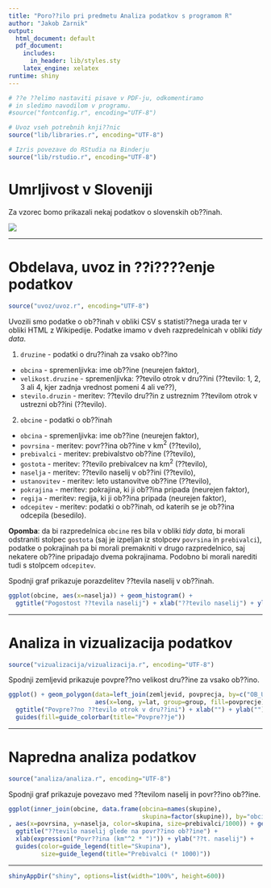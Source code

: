 ```yaml
---
title: "Poro??ilo pri predmetu Analiza podatkov s programom R"
author: "Jakob Zarnik"
output:
  html_document: default
  pdf_document:
    includes:
      in_header: lib/styles.sty
    latex_engine: xelatex
runtime: shiny
---
```


```r
# ??e ??elimo nastaviti pisave v PDF-ju, odkomentiramo
# in sledimo navodilom v programu.
#source("fontconfig.r", encoding="UTF-8")

# Uvoz vseh potrebnih knji??nic
source("lib/libraries.r", encoding="UTF-8")
```

```r
# Izris povezave do RStudia na Binderju
source("lib/rstudio.r", encoding="UTF-8")
```

# Umrljivost v Sloveniji

Za vzorec bomo prikazali nekaj podatkov o slovenskih ob??inah.

![](slike/grb.png)

***

# Obdelava, uvoz in ??i????enje podatkov

```r
source("uvoz/uvoz.r", encoding="UTF-8")
```

Uvozili smo podatke o ob??inah v obliki CSV s statisti??nega urada ter v obliki HTML
z Wikipedije. Podatke imamo v dveh razpredelnicah v obliki *tidy data*.

1. `druzine` - podatki o dru??inah za vsako ob??ino
  - `obcina` - spremenljivka: ime ob??ine (neurejen faktor),
  - `velikost.druzine` - spremenljivka: ??tevilo otrok v dru??ini (??tevilo: 1, 2, 3 ali 4, kjer zadnja vrednost pomeni 4 ali ve??),
  - `stevilo.druzin` - meritev: ??tevilo dru??in z ustreznim ??tevilom otrok v ustrezni ob??ini (??tevilo).

2. `obcine` - podatki o ob??inah
  - `obcina` - spremenljivka: ime ob??ine (neurejen faktor),
  - `povrsina` - meritev: povr??ina ob??ine v km$^2$ (??tevilo),
  - `prebivalci` - meritev: prebivalstvo ob??ine (??tevilo),
  - `gostota` - meritev: ??tevilo prebivalcev na km$^2$ (??tevilo),
  - `naselja` - meritev: ??tevilo naselij v ob??ini (??tevilo),
  - `ustanovitev` - meritev: leto ustanovitve ob??ine (??tevilo),
  - `pokrajina` - meritev: pokrajina, ki ji ob??ina pripada (neurejen faktor),
  - `regija` - meritev: regija, ki ji ob??ina pripada (neurejen faktor),
  - `odcepitev` - meritev: podatki o ob??inah, od katerih se je ob??ina odcepila (besedilo).

**Opomba**: da bi razpredelnica `obcine` res bila v obliki *tidy data*, bi morali odstraniti stolpec `gostota` (saj je izpeljan iz stolpcev `povrsina` in `prebivalci`), podatke o pokrajinah pa bi morali premakniti v drugo razpredelnico, saj nekatere ob??ine pripadajo dvema pokrajinama. Podobno bi morali narediti tudi s stolpcem `odcepitev`.

Spodnji graf prikazuje porazdelitev ??tevila naselij v ob??inah.

```r
ggplot(obcine, aes(x=naselja)) + geom_histogram() +
  ggtitle("Pogostost ??tevila naselij") + xlab("??tevilo naselij") + ylab("??tevilo ob??in")
```

***

# Analiza in vizualizacija podatkov

```r
source("vizualizacija/vizualizacija.r", encoding="UTF-8")
```

Spodnji zemljevid prikazuje povpre??no velikost dru??ine za vsako ob??ino.

```r
ggplot() + geom_polygon(data=left_join(zemljevid, povprecja, by=c("OB_UIME"="obcina")),
                        aes(x=long, y=lat, group=group, fill=povprecje)) +
  ggtitle("Povpre??no ??tevilo otrok v dru??ini") + xlab("") + ylab("") +
  guides(fill=guide_colorbar(title="Povpre??je"))
```

***

# Napredna analiza podatkov

```r
source("analiza/analiza.r", encoding="UTF-8")
```

Spodnji graf prikazuje povezavo med ??tevilom naselij in povr??ino ob??ine.

```r
ggplot(inner_join(obcine, data.frame(obcina=names(skupine),
                                     skupina=factor(skupine)), by="obcina")
, aes(x=povrsina, y=naselja, color=skupina, size=prebivalci/1000)) + geom_point() +
  ggtitle("??tevilo naselij glede na povr??ino ob??ine") +
  xlab(expression("Povr??ina (km"^2 * ")")) + ylab("??t. naselij") +
  guides(color=guide_legend(title="Skupina"),
         size=guide_legend(title="Prebivalci (* 1000)"))
```

***

```r
shinyAppDir("shiny", options=list(width="100%", height=600))
```
